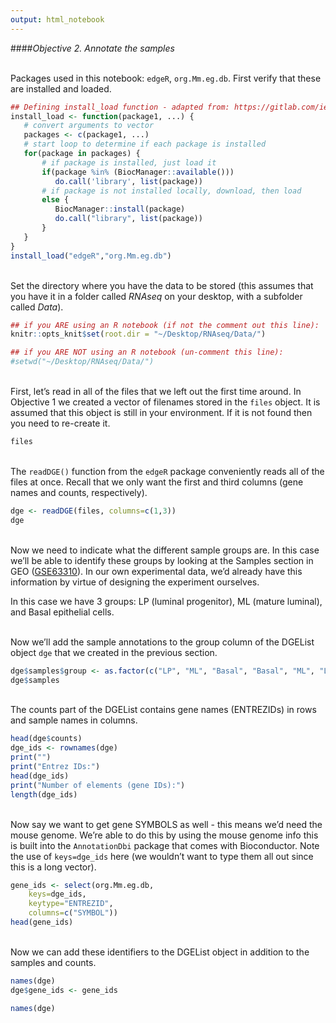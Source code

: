 ```yaml
---
output: html_notebook
---
```


####*Objective 2. Annotate the samples*

<br/>
Packages used in this notebook: `edgeR`, `org.Mm.eg.db`. First verify that these are installed and loaded.
```r
## Defining install_load function - adapted from: https://gitlab.com/iembry/install.load
install_load <- function(package1, ...) {   
   # convert arguments to vector
   packages <- c(package1, ...)
   # start loop to determine if each package is installed
   for(package in packages) {
       # if package is installed, just load it
       if(package %in% (BiocManager::available()))
          do.call('library', list(package))
       # if package is not installed locally, download, then load
       else {
          BiocManager::install(package)
          do.call("library", list(package))
       }
   }    
}
install_load("edgeR","org.Mm.eg.db")
```

<br/>
Set the directory where you have the data to be stored (this assumes that you have it in a folder called _RNAseq_ on your desktop, with a subfolder called _Data_). 
```r
## if you ARE using an R notebook (if not the comment out this line):
knitr::opts_knit$set(root.dir = "~/Desktop/RNAseq/Data/") 

## if you ARE NOT using an R notebook (un-comment this line):
#setwd("~/Desktop/RNAseq/Data/") 
```


<br/>
First, let's read in all of the files that we left out the first time around. In Objective 1 we created a vector of filenames stored in the `files` object. It is assumed that this object is still in your environment. If it is not found then you need to re-create it. 
```r
files
```

<br/>
The `readDGE()` function from the `edgeR` package conveniently reads all of the files at once. Recall that we only want the first and third columns (gene names and counts, respectively).
```r
dge <- readDGE(files, columns=c(1,3))
dge
```

<br/>
Now we need to indicate what the different sample groups are. In this case we'll be able to identify these groups by looking at the Samples section in GEO ([GSE63310](https://www.ncbi.nlm.nih.gov/geo/query/acc.cgi?acc=GSE63310)). In our own experimental data, we'd already have this information by virtue of designing the experiment ourselves.

In this case we have 3 groups: LP (luminal progenitor), ML (mature luminal), and Basal epithelial cells.

<br/>
Now we'll add the sample annotations to the group column of the DGEList object `dge` that we created in the previous section.
```r
dge$samples$group <- as.factor(c("LP", "ML", "Basal", "Basal", "ML", "LP", "Basal", "ML", "LP"))
dge$samples
```

<br/>
The counts part of the DGEList contains gene names (ENTREZIDs) in rows and sample names in columns.
```r
head(dge$counts)
dge_ids <- rownames(dge)
print("")
print("Entrez IDs:")
head(dge_ids)
print("Number of elements (gene IDs):")
length(dge_ids)
```

<br/>
Now say we want to get gene SYMBOLS as well - this means we'd need the mouse genome. We're able to do this by using the mouse genome info this is built into the `AnnotationDbi` package that comes with Bioconductor. Note the use of `keys=dge_ids` here (we wouldn't want to type them all out since this is a long vector).
```r
gene_ids <- select(org.Mm.eg.db, 
    keys=dge_ids, 
    keytype="ENTREZID",
    columns=c("SYMBOL"))
head(gene_ids)
```

<br/>
Now we can add these identifiers to the DGEList object in addition to the samples and counts.
```r
names(dge)
dge$gene_ids <- gene_ids
```

```r
names(dge)
```
